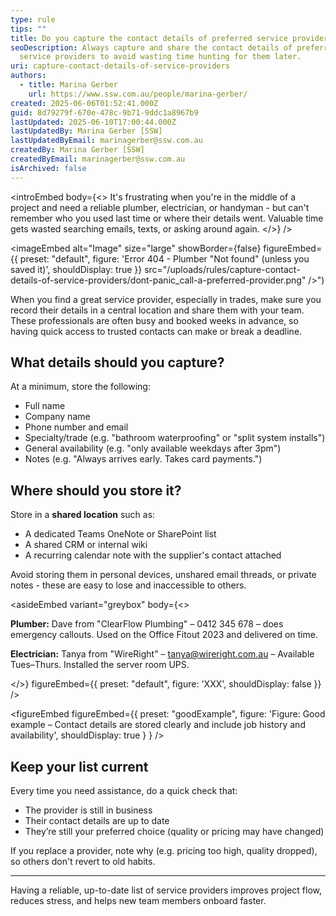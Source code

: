 ```yaml
---
type: rule
tips: ""
title: Do you capture the contact details of preferred service providers?
seoDescription: Always capture and share the contact details of preferred
  service providers to avoid wasting time hunting for them later.
uri: capture-contact-details-of-service-providers
authors:
  - title: Marina Gerber
    url: https://www.ssw.com.au/people/marina-gerber/
created: 2025-06-06T01:52:41.000Z
guid: 8d79279f-670e-478c-9b71-9ddc1a8967b9
lastUpdated: 2025-06-10T17:00:44.000Z
lastUpdatedBy: Marina Gerber [SSW]
lastUpdatedByEmail: marinagerber@ssw.com.au
createdBy: Marina Gerber [SSW]
createdByEmail: marinagerber@ssw.com.au
isArchived: false
---
```

<introEmbed
  body={<>
It's frustrating when you're in the middle of a project and need a reliable plumber, electrician, or handyman - but can't remember who you used last time or where their details went. Valuable time gets wasted searching emails, texts, or asking around again.
  </>}
/>

<imageEmbed
  alt="Image"
  size="large"
  showBorder={false}
  figureEmbed={{
    preset: "default",
    figure: 'Error 404 - Plumber "Not found" (unless you saved it)',
    shouldDisplay: true
  }}
  src="/uploads/rules/capture-contact-details-of-service-providers/dont-panic_call-a-preferred-provider.png"
/>")

When you find a great service provider, especially in trades, make sure you record their details in a central location and share them with your team. These professionals are often busy and booked weeks in advance, so having quick access to trusted contacts can make or break a deadline.

## What details should you capture?

At a minimum, store the following:

* Full name
* Company name
* Phone number and email
* Specialty/trade (e.g. "bathroom waterproofing" or "split system installs")
* General availability (e.g. "only available weekdays after 3pm")
* Notes (e.g. "Always arrives early. Takes card payments.")

## Where should you store it?

Store in a **shared location** such as:

* A dedicated Teams OneNote or SharePoint list
* A shared CRM or internal wiki
* A recurring calendar note with the supplier's contact attached

Avoid storing them in personal devices, unshared email threads, or private notes - these are easy to lose and inaccessible to others.

<asideEmbed
  variant="greybox"
  body={<>
    
**Plumber:** Dave from "ClearFlow Plumbing" – 0412 345 678 – does emergency callouts. Used on the Office Fitout 2023 and delivered on time.

**Electrician:** Tanya from "WireRight" – tanya@wireright.com.au – Available Tues–Thurs. Installed the server room UPS.

  </>}
  figureEmbed={{
    preset: "default",
    figure: 'XXX',
    shouldDisplay: false
  }}
/>

<figureEmbed figureEmbed={{
  preset: "goodExample",
  figure: 'Figure: Good example – Contact details are stored clearly and include job history and availability',
  shouldDisplay: true
} } />


## Keep your list current

Every time you need assistance, do a quick check that:

* The provider is still in business
* Their contact details are up to date
* They’re still your preferred choice (quality or pricing may have changed)

If you replace a provider, note why (e.g. pricing too high, quality dropped), so others don't revert to old habits.

- - -

Having a reliable, up-to-date list of service providers improves project flow, reduces stress, and helps new team members onboard faster.
